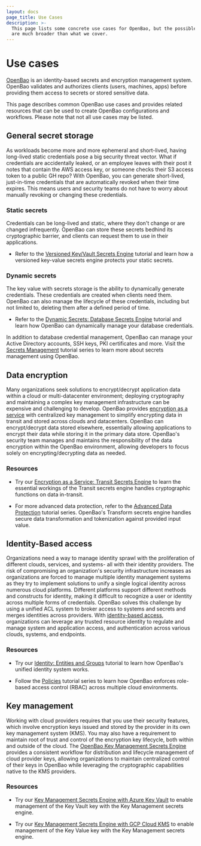 ```yaml
---
layout: docs
page_title: Use Cases
description: >-
  This page lists some concrete use cases for OpenBao, but the possible use cases
  are much broader than what we cover.
---
```


# Use cases

[OpenBao](/vault/docs/what-is-openbao) is an identity-based secrets and encryption management system. OpenBao validates and authorizes clients (users, machines, apps) before providing them access to secrets or stored sensitive data.

This page describes common OpenBao use cases and provides related resources that can be used to create OpenBao configurations and workflows. Please note that not all use cases may be listed.

## General secret storage

As workloads become more and more ephemeral and short-lived, having long-lived static credentials pose a big security threat vector. What if credentials are accidentally leaked, or an employee leaves with their post it notes that contain the AWS access key, or someone checks their S3 access token to a public GH repo?
With OpenBao, you can generate short-lived, just-in-time credentials that are automatically revoked when their time expires. This means users and security teams do not have to worry about manually revoking or changing these credentials.

### Static secrets

Credentials can be long-lived and static, where they don't change or are changed infrequently. OpenBao can store these secrets bedhind its cryptographic barrier, and clients can request them to use in their applications.

- Refer to the [Versioned Key/Vault Secrets Engine](/vault/tutorials/secrets-management/versioned-kv) tutorial and learn how a versioned key-value secrets engine protects your static secrets.

### Dynamic secrets

The key value with secrets storage is the ability to dynamically generate credentials. These credentials are created when clients need them. OpenBao can also manage the lifecycle of these credentials, including but not limited to, deleting them after a defined period of time.

- Refer to the [Dynamic Secrets: Database Secrets Engine](/vault/tutorials/db-credentials/database-secrets) tutorial and learn how OpenBao can dynamically manage your database credentials.

In addition to database credential management, OpenBao can manage your Active Directory accounts, SSH keys, PKI certificates and more. Visit the [Secrets Management](/vault/tutorials/secrets-management) tutorial series to learn more about secrets management using OpenBao.

## Data encryption

Many organizations seek solutions to encrypt/decrypt application data within a cloud or multi-datacenter environment; deploying cryptography and maintaining a complex key management infrastructure can be expensive and challenging to develop. OpenBao provides [encryption as a service](/vault/docs/secrets/transit) with centralized key management to simplify encrypting data in transit and stored across clouds and datacenters. OpenBao can encrypt/decrypt data stored elsewhere, essentially allowing applications to encrypt their data while storing it in the primary data store. OpenBao's security team manages and maintains the responsibility of the data encryption within the OpenBao environment, allowing developers to focus solely on encrypting/decrypting data as needed.

### Resources

- Try our [Encryption as a Service: Transit Secrets Engine](/vault/tutorials/encryption-as-a-service) to learn the essential workings of the Transit secrets engine handles cryptographic functions on data in-transit.

- For more advanced data protection, refer to the [Advanced Data Protection](/vault/tutorials/adp) tutorial series. OpenBao's Transform secrets engine handles secure data transformation and tokenization against provided input value.


## Identity-Based access

Organizations need a way to manage identity sprawl with the proliferation of different clouds, services, and systems- all with their identity providers. The risk of compromising an organization's security infrastructure increases as organizations are forced to manage multiple identity management systems as they try to implement solutions to unify a single logical identity across numerous cloud platforms. Different platforms support different methods and constructs for identity, making it difficult to recognize a user or identity across multiple forms of credentials. OpenBao solves this challenge by using a unified ACL system to broker access to systems and secrets and merges identities across providers. With [identity-based access](/vault/docs/secrets/identity), organizations can leverage any trusted resource identity to regulate and manage system and application access, and authentication across various clouds, systems, and endpoints.

### Resources

- Try our [Identity: Entities and Groups](/vault/tutorials/auth-methods/identity) tutorial to learn how OpenBao's unified identity system works.

- Follow the [Policies](/vault/tutorials/policies) tutorial series to learn how OpenBao enforces role-based access control (RBAC) across multiple cloud environments.

## Key management

Working with cloud providers requires that you use their security features, which involve encryption keys issued and stored by the provider in its own key management system (KMS). You may also have a requirement to maintain root of trust and control of the encryption key lifecycle, both within and outside of the cloud. The [OpenBao Key Management Secrets Engine](/vault/docs/secrets/key-management) provides a consistent workflow for distribution and lifecycle management of cloud provider keys, allowing organizations to maintain centralized control of their keys in OpenBao while leveraging the cryptographic capabilities native to the KMS providers.

### Resources

- Try our [Key Management Secrets Engine with Azure Key Vault](/vault/tutorials/adp/key-management-secrets-engine-azure-key-vault) to enable management of the Key Vault key with the Key Management secrets engine.

- Try our [Key Management Secrets Engine with GCP Cloud KMS](/vault/tutorials/adp/key-management-secrets-engine-gcp-cloud-kms) to enable management of the Key Value key with the Key Management secrets engine.
